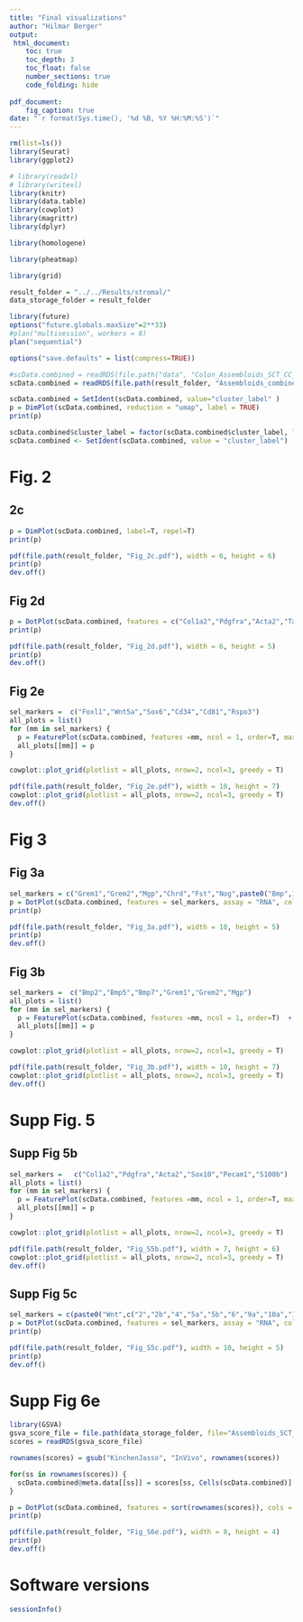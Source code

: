 ```yaml
---
title: "Final visualizations"
author: "Hilmar Berger"
output: 
 html_document:
    toc: true
    toc_depth: 3
    toc_float: false
    number_sections: true
    code_folding: hide
    
pdf_document:
    fig_caption: true
date: "`r format(Sys.time(), '%d %B, %Y %H:%M:%S')`"
---
```



```r
rm(list=ls())
library(Seurat)
library(ggplot2)

# library(readxl)
# library(writexl)
library(knitr)
library(data.table)
library(cowplot)
library(magrittr)
library(dplyr)

library(homologene)

library(pheatmap)

library(grid)

result_folder = "../../Results/stromal/"
data_storage_folder = result_folder

library(future)
options("future.globals.maxSize"=2**33)
#plan("multisession", workers = 8)
plan("sequential")

options("save.defaults" = list(compress=TRUE))
```


```r
#scData.combined = readRDS(file.path("data", "Colon_Assembloids_SCT_CC_adj_simple_clusters_2023-02-10.rds"))
scData.combined = readRDS(file.path(result_folder, "Assembloids_combined_SCT_CC_adj_annotated.rds"))
```


```r
scData.combined = SetIdent(scData.combined, value="cluster_label" )
p = DimPlot(scData.combined, reduction = "umap", label = TRUE)
print(p)
```

```r
scData.combined$cluster_label = factor(scData.combined$cluster_label, levels=c("Fibroblast A","Fibroblast A/MF","Fibroblast B1","Fibroblast B2","Glia","Endothelial","Neuron"))
scData.combined <- SetIdent(scData.combined, value = "cluster_label")
```


# Fig. 2

## 2c

```r
p = DimPlot(scData.combined, label=T, repel=T)
print(p)

pdf(file.path(result_folder, "Fig_2c.pdf"), width = 6, height = 6)
print(p)
dev.off()

```

## Fig 2d

```r
p = DotPlot(scData.combined, features = c("Col1a2","Pdgfra","Acta2","Tagln","Sox10","S100b","Pecam1","Lyve1","Elavl4","Phox2b","Ano1"), assay = "RNA", cols="RdYlBu") + theme(axis.text.x = element_text(angle=45, hjust=1))
print(p)

pdf(file.path(result_folder, "Fig_2d.pdf"), width = 6, height = 5)
print(p)
dev.off()

```

## Fig 2e

```r
sel_markers =  c("Foxl1","Wnt5a","Sox6","Cd34","Cd81","Rspo3")
all_plots = list()
for (mm in sel_markers) {
  p = FeaturePlot(scData.combined, features =mm, ncol = 1, order=T, max.cutoff = "q90")  + NoAxes() + theme(legend.key.size = grid::unit(10, "points"))
  all_plots[[mm]] = p
}

cowplot::plot_grid(plotlist = all_plots, nrow=2, ncol=3, greedy = T)

pdf(file.path(result_folder, "Fig_2e.pdf"), width = 10, height = 7)
cowplot::plot_grid(plotlist = all_plots, nrow=2, ncol=3, greedy = T)
dev.off()

```


# Fig 3

## Fig 3a

```r
sel_markers = c("Grem1","Grem2","Mgp","Chrd","Fst","Nog",paste0("Bmp",1:7))
p = DotPlot(scData.combined, features = sel_markers, assay = "RNA", cols="RdYlBu", dot.scale = 10) + theme(axis.text.x = element_text(angle=45, hjust=1))
print(p)

pdf(file.path(result_folder, "Fig_3a.pdf"), width = 10, height = 5)
print(p)
dev.off()

```

## Fig 3b 

```r
sel_markers =  c("Bmp2","Bmp5","Bmp7","Grem1","Grem2","Mgp")
all_plots = list()
for (mm in sel_markers) {
  p = FeaturePlot(scData.combined, features =mm, ncol = 1, order=T)  + NoAxes() + theme(legend.key.size = grid::unit(10, "points"))
  all_plots[[mm]] = p
}

cowplot::plot_grid(plotlist = all_plots, nrow=2, ncol=3, greedy = T)

pdf(file.path(result_folder, "Fig_3b.pdf"), width = 10, height = 7)
cowplot::plot_grid(plotlist = all_plots, nrow=2, ncol=3, greedy = T)
dev.off()

```


# Supp Fig. 5

## Supp Fig 5b


```r
sel_markers =   c("Col1a2","Pdgfra","Acta2","Sox10","Pecam1","S100b")
all_plots = list()
for (mm in sel_markers) {
  p = FeaturePlot(scData.combined, features =mm, ncol = 1, order=T, max.cutoff = "q99")  + NoAxes() + theme(legend.key.size = grid::unit(10, "points"))
  all_plots[[mm]] = p
}

cowplot::plot_grid(plotlist = all_plots, nrow=2, ncol=3, greedy = T)

pdf(file.path(result_folder, "Fig_S5b.pdf"), width = 7, height = 6)
cowplot::plot_grid(plotlist = all_plots, nrow=2, ncol=3, greedy = T)
dev.off()

```

## Supp Fig 5c

```r
sel_markers = c(paste0("Wnt",c("2","2b","4","5a","5b","6","9a","10a","11")), paste0("Rspo",1:3), "Dkk2","Dkk3","Sfrp1","Sfrp4","Wif1","Frzb")
p = DotPlot(scData.combined, features = sel_markers, assay = "RNA", cols="RdYlBu", dot.scale = 10) + theme(axis.text.x = element_text(angle=45, hjust=1))
print(p)

pdf(file.path(result_folder, "Fig_S5c.pdf"), width = 10, height = 5)
print(p)
dev.off()

```



# Supp Fig 6e


```r
library(GSVA)
gsva_score_file = file.path(data_storage_folder, file="Assembloids_SCT_CCadj_KinchenJasso_Stroma_signatures_GSVA.rds")
scores = readRDS(gsva_score_file)

rownames(scores) = gsub("KinchenJasso", "InVivo", rownames(scores))

for(ss in rownames(scores)) {
  scData.combined@meta.data[[ss]] = scores[ss, Cells(scData.combined)]
}

```



```r
p = DotPlot(scData.combined, features = sort(rownames(scores)), cols = "RdYlBu") + theme(axis.text.x = element_text(angle=45, hjust=1))
print(p)

pdf(file.path(result_folder, "Fig_S6e.pdf"), width = 8, height = 4)
print(p)
dev.off()
```


# Software versions

```r
sessionInfo()
```














